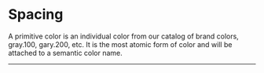 
<Meta title="Design Tokens/Layout/Spacing" />

# Spacing

A primitive color is an individual color from our catalog of brand colors, gray.100, gary.200, etc. It is the most atomic form of color and will be attached to a semantic color name.

<hr />

<Spacing />

<StorybookFooter />
